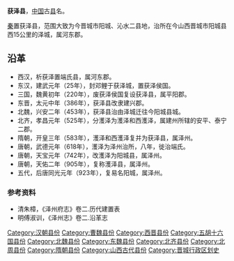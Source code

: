 '''获泽县'''，[[中国|中国]]古[[县|县]]名。

[[秦|秦]]置获泽县，范围大致为今晋城市阳城、沁水二县地，治所在今山西晋城市阳城县西15公里的泽城，属河东郡。

==沿革==
*西汉，析获泽置端氏县，属河东郡。
*东汉，建武元年（25年），封邓鲤于获泽城，置获泽侯国。
*三国，魏黄初年（220年），废获泽侯国复设获泽县，属平阳郡。
*东晋，太元中年（386年），获泽县改隶建兴郡。
*北魏，兴安二年（453年），获泽县治由泽城迁往今阳城县城。
*北齐，孝昌元年（525年），分濩泽为濩泽和西濩泽，属建州所辖的安平、泰宁二郡。
*隋朝，开皇三年（583年），濩泽和西濩泽复并为获泽县，属泽州。
*唐朝，武德元年（618年），濩泽为泽州治所，八年，徙治端氏。
*唐朝，天宝元年（742年），改濩泽为阳城县，属泽州。
*唐朝，天佑二年（905年），复称濩泽县，属泽州。
*五代，后唐同光元年（923年），复易名阳城，属泽州。

===参考资料===
*清朱樟，《泽州府志》卷二.历代建置表
*明傅淑训，《泽州志》卷二.沿革志

{{山西行政区划小作品}}
{{DEFAULTSORT:G}}
[[Category:汉朝县份|Category:汉朝县份]]
[[Category:曹魏县份|Category:曹魏县份]]
[[Category:西晋县份|Category:西晋县份]]
[[Category:五胡十六国县份|Category:五胡十六国县份]]
[[Category:北魏县份|Category:北魏县份]]
[[Category:东魏县份|Category:东魏县份]]
[[Category:北齐县份|Category:北齐县份]]
[[Category:北周县份|Category:北周县份]]
[[Category:隋朝县份|Category:隋朝县份]]
[[Category:山西古代县份|Category:山西古代县份]]
[[Category:晋城行政区划史|Category:晋城行政区划史]]